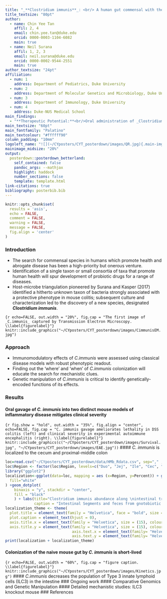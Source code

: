 ```yaml
---
title: "_**Clostridium immunis**_: <br/> A human gut commensal with therapeutic immunomodulatory effects"
title_textsize: "80pt"
author:
  - name: Chin Yee Tan
    affil: 2, 4
    email: chin.yee.tan@duke.edu
    orcid: 0000-0003-1104-6082
    main: true
  - name: Neil Surana
    affil: 1, 2, 3
    email: neil.surana@duke.edu
    orcid: 0000-0002-9544-2551
    main: true
author_textsize: "24pt"
affiliation:
  - num: 1
    address: Department of Pediatrics, Duke University
  - num: 2
    address: Department of Molecular Genetics and Microbiology, Duke University
  - num: 3
    address: Department of Immunology, Duke University
  - num: 4
    address: Duke-NUS Medical School
main_findings:
  - "**Therapeutic Potential:**<br/>Oral administration of _Clostridium immunis_ to mice ameliorates colitis and autoimmune encephalitis severity<br/><br/>**Localization and Colonization:** _Clostridium immunis_ localizes to the mouse cecum and proximal colon and displays short term kinetics upon single gavage<br/><br/>**Immunomodulatory Effects:** _Clostridium immunis_ modulates the intestinal type 3 innate lymphoid cell (ILC3) population"
main_textsize: "60pt"
main_fontfamily: "Palatino"
main_textcolour: "#ffffff90"
column_padding: "10mm"
logoleft_name: "![](~/CYposters/CYT_posterdown/images/QR.jpg){.main-img-mid}" 
mainimage_midsize: "20%"
output: 
  posterdown::posterdown_betterland:
    self_contained: false
    pandoc_args: --mathjax
    highlight: haddock
    number_sections: false
    template: template.html
link-citations: true
bibliography: posterbib.bib
---
```

```r
knitr::opts_chunk$set(
  results = 'asis',
  echo = FALSE,
  comment = FALSE,
  warning = FALSE,
  message = FALSE,
  fig.align = 'center'
)
```
### Introduction
- The search for commensal species in humans which promote health and abrogate disease has been a high-priority but onerous venture.
- Identification of a single taxon or small consortia of taxa that promote human health will spur development of probiotic drugs for a range of diseases.
- Host-microbe triangulation pioneered by Surana and Kasper (2017) identified a hitherto unknown taxon of bacteria strongly associated with a protective phenotype in mouse colitis; subsequent culture and characterization led to the discovery of a new species, designated _**Clostridium immunis**_.<br/>

```{r echo=FALSE, out.width = "20%", fig.cap = "The first image of _C.immunis_ captured by Transmission Electron Microscopy. \\label{figurelabel}"}
knitr::include_graphics("~/CYposters/CYT_posterdown/images/CimmunisEM.jpg")
```

### Approach
- Immunomodulatory effects of _C.immunis_ were assessed using classical disease models with robust phenotypic readout.
- Finding out the 'where' and 'when' of _C.immunis_ colonization will educate the search for mechanistic clues.
- Genetic manipulation of _C.immunis_ is critical to identify genetically-encoded functions of its effects.
<!---
### Method
- Disease models of Dextran Sodium Sulfate (DSS) colitis and Experimental Autoimmune Encephalitis (EAE) were performed as described in the literature.
- Gnotobiotic mice were orally gavaged with cultured _C.immunis_. Bacterial abundance in intestine and feces was assessed with qPCR. Intestinal immune cell profiling was done with FACS.
- Transformation of _C.immunis_ with ClosTron plasmids are performed by either conjugation or electrotransformation.

---->

### Results
#### Oral gavage of _C. immunis_ into two distinct mouse models of inflammatory disease mitigates clinical severity

```{r fig.show = "hold", out.width = "35%", fig.align = "center", echo=FALSE, fig.cap = "C. immunis gavage ameliorates lethality in DSS colitis (left) and clinical severity in experimental autoimmune encephalitis (right). \\label{figurelabel}"}
knitr::include_graphics(c("~/CYposters/CYT_posterdown/images/Survival.jpg", "~/CYposters/CYT_posterdown/images/EAE.jpg"))
```
#### _C. immunis_ is localized to the cecum and proximal-middle colon

```r
loc=read.csv("~/CYposters/CYT_posterdown/data/HMb_Rdata.csv", sep="," , header=TRUE)
loc$Region <- factor(loc$Region, levels=c("Duo", "Jej", "Ile", "Cec", "Prox Col", "Mid Col", "Dist Col", "Feces"))
library("ggplot2")
localization<-ggplot(data=loc, mapping = aes (x=Region, y=Percent)) + geom_boxplot(
  fill="white"
) +geom_dotplot(
    binaxis = "y", stackdir = "center",
    fill = "black"
    ) + labs(title="Clostridium immunis abundance along \nintestinal tract", x= "Intestinal Region",y = "% of all bacteria",
             caption = "Intestinal Segments and feces from gnotobiotic Swiss-Webster mice colonized with human microbiota were analyzed with C. immunis specific primers by qPCR") 
localization_theme <- theme(
  plot.title = element_text(family = "Helvetica", face = "bold", size = (20), hjust = 0.5),
  plot.caption = element_text(hjust = 0),
  axis.title.x = element_text(family = "Helvetica", size = (15), colour = "black", margin = margin(10,0,0,0)),
  axis.title.y = element_text(family = "Helvetica", size = (15), colour = "black", margin = margin(0,10,0,0)),
                              axis.text.x = element_text(family= "Helvetica", size = (12), colour = "black"),
                              axis.text.y = element_text(family= "Helvetica", size = (12), colour = "black"))
print(localization + localization_theme)
```

<!---
How do i have auto figure captioning with in-line R script? If not can I just write code to generate figure with ggplot, export and reimport with include_graphics? Also wish to facet both localization and kinetics side-by side
--->

#### Colonization of the naive mouse gut by _C. immunis_ is short-lived 

```{r echo=FALSE, out.width = "60%", fig.cap = "figure caption. \\label{figurelabel}"}
knitr::include_graphics("~/CYposters/CYT_posterdown/images/Kinetics.jpg")
```
#### _C.immunis_ decreases the population of Type 3 innate lymphoid cells (ILC3) in the intestine
### Ongoing work
#### Comparative Genomics and Genetic Manipulation
#### Detailed mechanistic studies: ILC3 knockout mouse
### References
<!---
[Neil's original paper]
[Review paper on search for commensal organisms with immunomodulatory potential]
[posterdown citation]
--->
